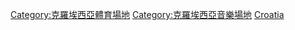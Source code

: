 {{Commons cat|Indoor arenas in Croatia}}

[[Category:克羅埃西亞體育場地|Category:克羅埃西亞體育場地]]
[[Category:克羅埃西亞音樂場地|Category:克羅埃西亞音樂場地]]
[[Category:各國室內體育館|Croatia]]